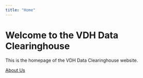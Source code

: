 ```yaml
---
title: "Home"
---
```


# Welcome to the VDH Data Clearinghouse

This is the homepage of the VDH Data Clearinghouse website.

[About Us](about.qmd)


